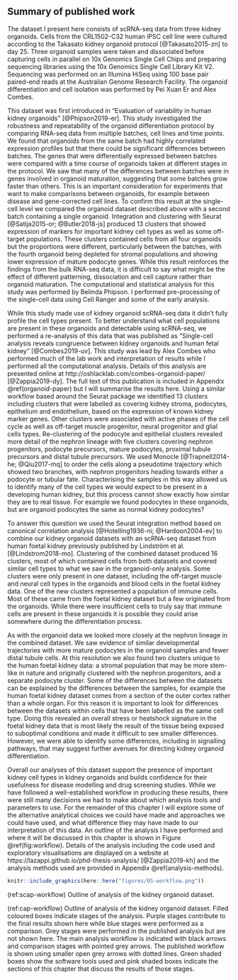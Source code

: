 ## Summary of published work

The dataset I present here consists of scRNA-seq data from three kidney
organoids. Cells from the CRL1502-C32 human iPSC cell line were cultured
according to the Takasato kidney organoid protocol [@Takasato2015-zn] to day
25. Three organoid samples were taken and dissociated before capturing cells in
parallel on 10x Genomics Single Cell Chips and preparing sequencing libraries
using the 10x Genomics Single Cell Library Kit V2. Sequencing was performed on
an Illumina HiSeq using 100 base pair paired-end reads at the Australian Genome
Research Facility. The organoid differentiation and cell isolation was
performed by Pei Xuan Er and Alex Combes.

This dataset was first introduced in "Evaluation of variability in human kidney
organoids" [@Phipson2019-er]. This study investigated the robustness and
repeatability of the organoid differentiation protocol by comparing RNA-seq
data from multiple batches, cell lines and time points. We found that organoids
from the same batch had highly correlated expression profiles but that there
could be significant differences between batches. The genes that were
differentially expressed between batches were compared with a time course of
organoids taken at different stages in the protocol. We saw that many of the
differences between batches were in genes involved in organoid maturation,
suggesting that some batches grow faster than others. This is an important
consideration for experiments that want to make comparisons between organoids,
for example between disease and gene-corrected cell lines. To confirm this
result at the single-cell level we compared the organoid dataset described
above with a second batch containing a single organoid. Integration and
clustering with Seurat [@Satija2015-or; @Butler2018-js] produced 13 clusters
that showed expression of markers for important kidney cell types as well as
some off-target populations. These clusters contained cells from all four
organoids but the proportions were different, particularly between the batches,
with the fourth organoid being depleted for stromal populations and showing
lower expression of mature podocyte genes. While this result reinforces the
findings from the bulk RNA-seq data, it is difficult to say what might be the
effect of different patterning, dissociation and cell capture rather than
organoid maturation. The computational and statistical analysis for this study
was performed by Belinda Phipson. I performed pre-processing of the single-cell
data using Cell Ranger and some of the early analysis.

While this study made use of kidney organoid scRNA-seq data it didn't fully
profile the cell types present. To better understand what cell populations are
present in these organoids and detectable using scRNA-seq, we performed a
re-analysis of this data that was published as "Single-cell analysis reveals
congruence between kidney organoids and human fetal kidney" [@Combes2019-uv].
This study was lead by Alex Combes who performed much of the lab work and
interpretation of results while I performed all the computational analysis.
Details of this analysis are presented online at
http://oshlacklab.com/combes-organoid-paper/ [@Zappia2019-dy]. The full text of
this publication is included in Appendix \@ref(organoid-paper) but I will
summarise the results here. Using a similar workflow based around the Seurat
package we identified 13 clusters including clusters that were labelled as
covering kidney stroma, podocytes, epithelium and endothelium, based on the
expression of known kidney marker genes. Other clusters were associated with
active phases of the cell cycle as well as off-target muscle progenitor, neural
progenitor and glial cells types. Re-clustering of the podocyte and epithelial
clusters revealed more detail of the nephron lineage with five clusters
covering nephron progenitors, podocyte precursors, mature podocytes, proximal
tubule precursors and distal tubule precursors. We used Monocle
[@Trapnell2014-he; @Qiu2017-mq] to order the cells along a pseudotime
trajectory which showed two branches, with nephron progenitors heading towards
either a podocyte or tubular fate. Characterising the samples in this way
allowed us to identify many of the cell types we would expect to be present in
a developing human kidney, but this process cannot show exactly how similar
they are to real tissue. For example we found podocytes in these organoids, but
are organoid podocytes the same as normal kidney podocytes?

To answer this question we used the Seurat integration method based on
canonical correlation analysis [@Hotelling1936-ni; @Hardoon2004-ev] to combine
our kidney organoid datasets with an scRNA-seq dataset from human foetal kidney
previously published by Lindström et al. [@Lindstrom2018-mo]. Clustering of the
combined dataset produced 16 clusters, most of which contained cells from both
datasets and covered similar cell types to what we saw in the organoid-only
analysis. Some clusters were only present in one dataset, including the
off-target muscle and neural cell types in the organoids and blood cells in the
foetal kidney data. One of the new clusters represented a population of immune
cells. Most of these came from the foetal kidney dataset but a few originated
from the organoids. While there were insufficient cells to truly say that
immune cells are present in these organoids it is possible they could arise
somewhere during the differentiation process.

As with the organoid data we looked more closely at the nephron lineage in the
combined dataset. We saw evidence of similar developmental trajectories with
more mature podocytes in the organoid samples and fewer distal tubule cells. At
this resolution we also found two clusters unique to the human foetal kidney
data: a stromal population that may be more stem-like in nature and originally
clustered with the nephron progenitors, and a separate podocyte cluster. Some
of the differences between the datasets can be explained by the differences
between the samples, for example the human foetal kidney dataset comes from a
section of the outer cortex rather than a whole organ. For this reason it is
important to look for differences between the datasets within cells that have
been labelled as the same cell type. Doing this revealed an overall stress or
heatshock signature in the foetal kidney data that is most likely the result of
the tissue being exposed to suboptimal conditions and made it difficult to see
smaller differences. However, we were able to identify some differences,
including in signalling pathways, that may suggest further avenues for
directing kidney organoid differentiation.

Overall our analyses of this dataset support the presence of important kidney
cell types in kidney organoids and builds confidence for their usefulness for
disease modelling and drug screening studies. While we have followed a
well-established workflow in producing these results, there were still many
decisions we had to make about which analysis tools and parameters to use. For
the remainder of this chapter I will explore some of the alternative analytical
choices we could have made and approaches we could have used, and what
difference they may have made to our interpretation of this data. An outline of
the analysis I have performed and where it will be discussed in this chapter is
shown in Figure \@ref(fig:workflow). Details of the analysis including the code
used and exploratory visualisations are displayed on a website at
https://lazappi.github.io/phd-thesis-analysis/ [@Zappia2019-kh] and the
analysis methods used are provided in Appendix \@ref(analysis-methods).

```r
knitr::include_graphics(here::here("figures/05-workflow.png"))
```

(ref:scap-workflow) Outline of analysis of the kidney organoid dataset.

(ref:cap-workflow) Outline of analysis of the kidney organoid dataset. Filled coloured boxes indicate stages of the analysis. Purple stages contribute to the final results shown here while blue stages were performed as a comparison. Grey stages were performed in the published analysis but are not shown here. The main analysis workflow is indicated with black arrows and comparison stages with pointed grey arrows. The published workflow is shown using smaller open grey arrows with dotted lines. Green shaded boxes show the software tools used and pink shaded boxes indicate the sections of this chapter that discuss the results of those stages.

